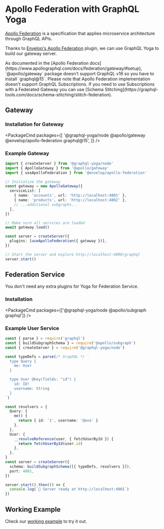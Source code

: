 
# Apollo Federation with GraphQL Yoga

[Apollo Federation](https://apollographql.com/docs/federation) is a specification that applies microservice architecture through GraphQL APIs.

Thanks to [Envelop's Apollo Federation](https://envelop.dev/plugins/use-apollo-federation) plugin, we can use GraphQL Yoga to build our gateway server.

<Callout>
  As documented in the [Apollo Federation
  docs](https://www.apollographql.com/docs/federation/gateway/#setup),
  `@apollo/gateway` package doesn't support GraphQL v16 so you have to install
  `graphql@15`.
</Callout>

<Callout>
  Please note that Apollo Federation implementation doesn't support GraphQL
  Subscriptions. If you need to use Subscriptions with a Federated Gateway you
  can use [Schema
  Stitching](https://graphql-tools.com/docs/schema-stitching/stitch-federation).
</Callout>

## Gateway

### Installation for Gateway

<PackageCmd
  packages={[
    '@graphql-yoga/node @apollo/gateway @envelop/apollo-federation graphql@15',
  ]}
/>

### Example Gateway

```ts
import { createServer } from '@graphql-yoga/node'
import { ApolloGateway } from '@apollo/gateway'
import { useApolloFederation } from '@envelop/apollo-federation'

// Initialize the gateway
const gateway = new ApolloGateway({
  serviceList: [
    { name: 'accounts', url: 'http://localhost:4001' },
    { name: 'products', url: 'http://localhost:4002' },
    // ...additional subgraphs...
  ],
})

// Make sure all services are loaded
await gateway.load()

const server = createServer({
  plugins: [useApolloFederation({ gateway })],
})

// Start the server and explore http://localhost:4000/graphql
server.start()
```

## Federation Service

You don't need any extra plugins for Yoga for Federation Service.

### Installation

<PackageCmd packages={['@graphql-yoga/node @apollo/subgraph graphql']} />

### Example User Service

```ts
const { parse } = require('graphql')
const { buildSubgraphSchema } = require('@apollo/subgraph')
const { createServer } = require('@graphql-yoga/node')

const typeDefs = parse(/* GraphQL */ `
  type Query {
    me: User
  }

  type User @key(fields: "id") {
    id: ID!
    username: String
  }
`)

const resolvers = {
  Query: {
    me() {
      return { id: '1', username: '@ava' }
    },
  },
  User: {
    __resolveReference(user, { fetchUserById }) {
      return fetchUserById(user.id)
    },
  },
}
const server = createServer({
  schema: buildSubgraphSchema([{ typeDefs, resolvers }]),
  port: 4001,
})

server.start().then(() => {
  console.log(`🚀 Server ready at http://localhost:4001`)
})
```

## Working Example

Check our [working example](https://github.com/dotansimha/graphql-yoga/tree/master/examples/apollo-federation) to try it out.
